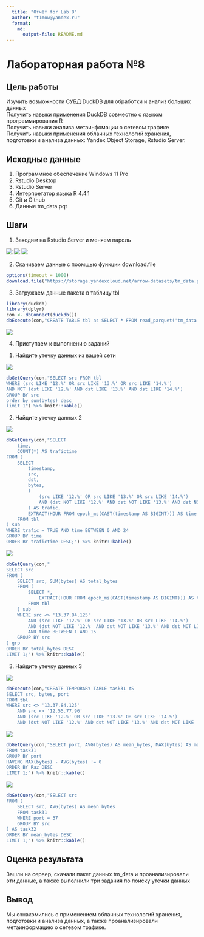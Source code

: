 ```yaml
---
  title: "Отчёт for Lab 8"
  author: "t1mow@yandex.ru"
  format: 
    md: 
      output-file: README.md
---
```


# Лабораторная работа №8

## Цель работы 

Изучить возможности СУБД DuckDB для обработки и анализ больших данных   
Получить навыки применения DuckDB совместно с языком программирования R   
Получить навыки анализа метаинфомации о сетевом трафике   
Получить навыки применения облачных технологий хранения, подготовки и анализа данных: Yandex Object Storage, Rstudio Server.

## Исходные данные

  1. Программное обеспечение Windows 11 Pro
  2. Rstudio Desktop
  3. Rstudio Server
  4. Интерпретатор языка R 4.4.1
  5. Git и Github
  6. Данные tm_data.pqt

## Шаги

1. Заходим на Rstudio Server и меняем пароль

![](images/1.png)
![](images/2.png)
![](images/3.png)

2.  Скачиваем данные с поомщью функции download.file

```r
options(timeout = 1000)
download.file("https://storage.yandexcloud.net/arrow-datasets/tm_data.pqt",destfile = "tm_data.pqt")
```

3.  Загружаем данные пакета в таблицу tbl

```r
library(duckdb)
library(dplyr)
con <- dbConnect(duckdb())
dbExecute(con,"CREATE TABLE tbl as SELECT * FROM read_parquet('tm_data.pqt')")
```

![](images/4.png)

4.  Приступаем к выполнению заданий

  1)  Найдите утечку данных из вашей сети
  
  ![](images/5.png)
  
```r
dbGetQuery(con,"SELECT src FROM tbl
WHERE (src LIKE '12.%' OR src LIKE '13.%' OR src LIKE '14.%') 
AND NOT (dst LIKE '12.%' AND dst LIKE '13.%' AND dst LIKE '14.%')
GROUP BY src
order by sum(bytes) desc
limit 1") %>% knitr::kable()
```

  2)  Найдите утечку данных 2

  ![](images/6.png)

```r
dbGetQuery(con,"SELECT 
    time,
    COUNT(*) AS trafictime
FROM (
    SELECT 
        timestamp,
        src,
        dst,
        bytes,
        (
            (src LIKE '12.%' OR src LIKE '13.%' OR src LIKE '14.%')
            AND (dst NOT LIKE '12.%' AND dst NOT LIKE '13.%' AND dst NOT LIKE '14.%')
        ) AS trafic,
        EXTRACT(HOUR FROM epoch_ms(CAST(timestamp AS BIGINT))) AS time
    FROM tbl
) sub
WHERE trafic = TRUE AND time BETWEEN 0 AND 24
GROUP BY time
ORDER BY trafictime DESC;") %>% knitr::kable()
```

  ![](images/7.png)

```r
dbGetQuery(con,"
SELECT src
FROM (
    SELECT src, SUM(bytes) AS total_bytes
    FROM (
        SELECT *,
            EXTRACT(HOUR FROM epoch_ms(CAST(timestamp AS BIGINT))) AS time
        FROM tbl
    ) sub
    WHERE src <> '13.37.84.125'
        AND (src LIKE '12.%' OR src LIKE '13.%' OR src LIKE '14.%')
        AND (dst NOT LIKE '12.%' AND dst NOT LIKE '13.%' AND dst NOT LIKE '14.%')
        AND time BETWEEN 1 AND 15
    GROUP BY src
) grp
ORDER BY total_bytes DESC
LIMIT 1;") %>% knitr::kable()
```

  3)  Найдите утечку данных 3

  ![](images/8.png)
  
```r
dbExecute(con,"CREATE TEMPORARY TABLE task31 AS
SELECT src, bytes, port
FROM tbl
WHERE src <> '13.37.84.125'
    AND src <> '12.55.77.96'
    AND (src LIKE '12.%' OR src LIKE '13.%' OR src LIKE '14.%')
    AND (dst NOT LIKE '12.%' AND dst NOT LIKE '13.%' AND dst NOT LIKE '14.%');")
```

  ![](images/9.png)

```r
dbGetQuery(con,"SELECT port, AVG(bytes) AS mean_bytes, MAX(bytes) AS max_bytes, SUM(bytes) AS sum_bytes, MAX(bytes) - AVG(bytes) AS Raz
FROM task31
GROUP BY port
HAVING MAX(bytes) - AVG(bytes) != 0
ORDER BY Raz DESC
LIMIT 1;") %>% knitr::kable()
```

  ![](images/10.png)

```r
dbGetQuery(con,"SELECT src
FROM (
    SELECT src, AVG(bytes) AS mean_bytes
    FROM task31
    WHERE port = 37
    GROUP BY src
) AS task32
ORDER BY mean_bytes DESC
LIMIT 1;") %>% knitr::kable()
```
  
## Оценка результата

Зашли на сервер, скачали пакет данных tm_data и проанализировали эти данные, а также выполнили три задания по поиску утечки данных

## Вывод

Мы ознакомились с применением облачных технологий хранения, подготовки и анализа данных, а также проанализировали метаинформацию о сетевом трафике.
